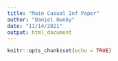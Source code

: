 ```yaml
---
title: "Main Casual Inf Paper"
author: "Daniel Ownby"
date: "11/14/2021"
output: html_document
---
```


```r
knitr::opts_chunk$set(echo = TRUE)
```

